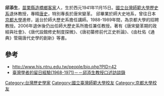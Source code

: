 '''邱添生'''，[[苗栗縣|苗栗縣]][[造橋鄉|造橋鄉]][[客家|客家]]人，生於西元1941年11月15日。[[國立台灣師範大學|國立台灣師範大學]][[歷史系|歷史系]]退休教授，專精[[唐史|唐史]]，特別專長於唐宋變革。
邱畢業於師大史地系，曾往日本[[京都大學|京都大學]]進修，返台於師大歷史系擔任講師。1988-1989年間，為京都大學的招聘教授。2006年退休後仍出任師大歷史系所擔任兼任教授。著有《唐宋變革期的政經與社會》、《唐代設館修史制度探微》、《唐初纂修前代正史析論》、《由杜佑《通典》管窺唐代史學的創新》等書。
==參考==
* http://www.his.ntnu.edu.tw/people/bio.php?PID=42 {{Wayback|url=http://www.his.ntnu.edu.tw/people/bio.php?PID=42 |date=20120220034201 }}
* [http://www.his.ntnu.edu.tw/publish/publish_pub.php?Pub_Sn=122&Sn=752 臺灣學者的留日經驗(1968-1971)－－邱添生教授口述訪談錄]

[[Category:台灣歷史學家|Category:台灣歷史學家]]
[[Category:國立臺灣師範大學校友|Category:國立臺灣師範大學校友]]
[[Category:京都大學校友|Category:京都大學校友]]
